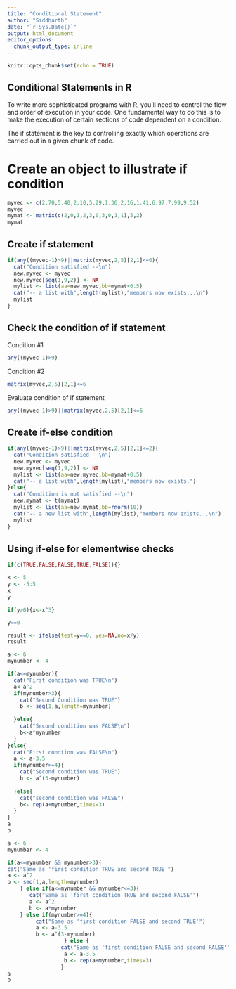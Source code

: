 ---
title: "Conditional Statement"
author: "Siddharth"
date: "`r Sys.Date()`"
output: html_document
editor_options: 
  chunk_output_type: inline
---

```{r setup, include=FALSE}
knitr::opts_chunk$set(echo = TRUE)
```

## Conditional Statements in R

To write more sophisticated programs with R, you’ll need to control the flow and order of execution in your code. One fundamental way to do this is to make the execution of certain sections of code dependent on a condition.

The if statement is the key to controlling exactly which operations are carried out in a given chunk of code.

# Create an object to illustrate if condition

```{r}
myvec <- c(2.70,5.40,2.10,5.29,1.36,2.16,1.41,6.97,7.99,9.52)
myvec
mymat <- matrix(c(2,0,1,2,3,0,3,0,1,1),5,2)
mymat
```


## Create if statement



```{r}
if(any((myvec-1)>9)||matrix(myvec,2,5)[2,1]<=6){
  cat("Condition satisfied --\n")
  new.myvec <- myvec
  new.myvec[seq(1,9,2)] <- NA
  mylist <- list(aa=new.myvec,bb=mymat+0.5)
  cat("-- a list with",length(mylist),"members now exists...\n")
  mylist
}
```

## Check the condition of if statement

Condition #1
```{r}

any((myvec-1)>9)

```


Condition #2
```{r}

matrix(myvec,2,5)[2,1]<=6

```

Evaluate condition of if statement
```{r}

any((myvec-1)>9)||matrix(myvec,2,5)[2,1]<=6

```

## Create if-else condition

```{r}
if(any((myvec-1)>9)||matrix(myvec,2,5)[2,1]<=2){
  cat("Condition satisfied --\n")
  new.myvec <- myvec
  new.myvec[seq(1,9,2)] <- NA
  mylist <- list(aa=new.myvec,bb=mymat+0.5)
  cat("-- a list with",length(mylist),"members now exists.")
}else{
  cat("Condition is not satisfied --\n")
  new.mymat <- t(mymat)
  mylist <- list(aa=new.mymat,bb=rnorm(10))
  cat("-- a new list with",length(mylist),"members now exists...\n")
  mylist
}

```


## Using if-else for elementwise checks

```{r}

if(c(TRUE,FALSE,FALSE,TRUE,FALSE)){}

```


```{r}

x <- 5
y <- -5:5
x
y

```

```{r}

if(y>0){x<-x^3}

```
```{r}
y==0

```
```{r}
result <- ifelse(test=y==0, yes=NA,no=x/y)
result
```

```{r}

a <- 6
mynumber <- 4

if(a<=mynumber){
  cat("First condition was TRUE\n")
  a<-a^2
  if(mynumber>3){
    cat("Second Condition was TRUE")
    b <- seq(1,a,length=mynumber)
    
  }else{
    cat("Second condition was FALSE\n")
    b<-a*mynumber
  }
}else{
  cat("First condtion was FALSE\n")
  a <- a-3.5
  if(mynumber>=4){
    cat("Second condition was TRUE")
    b <- a^(3-mynumber)
    
  }else{
    cat("second condition was FALSE")
    b<- rep(a+mynumber,times=3)
  }
}
a
b

```

```{r}
a <- 6
mynumber <- 4

if(a<=mynumber && mynumber>3){
cat("Same as 'first condition TRUE and second TRUE'")
a <- a^2
b <- seq(1,a,length=mynumber)
    } else if(a<=mynumber && mynumber<=3){
       cat("Same as 'first condition TRUE and second FALSE'")
       a <- a^2
       b <- a*mynumber
    } else if(mynumber>=4){
         cat("Same as 'first condition FALSE and second TRUE'")
         a <- a-3.5
         b <- a^(3-mynumber)
                  } else {
                 cat("Same as 'first condition FALSE and second FALSE'")
                  a <- a-3.5
                  b <- rep(a+mynumber,times=3)
                 }
a
b


```

   